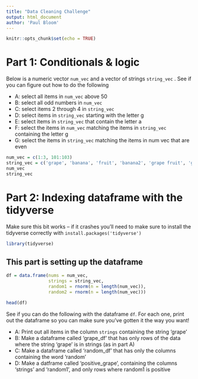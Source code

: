 ```yaml
---
title: "Data Cleaning Challenge"
output: html_document
author: 'Paul Bloom'
---
```


```r
knitr::opts_chunk$set(echo = TRUE)
```



# Part 1: Conditionals & logic

Below is a numeric vector `num_vec` and a vector of strings `string_vec` . See if you can figure out how to do the following

  * A: select all items in `num_vec` above 50
  * B: select all odd numbers in `num_vec`
  * C: select items 2 through 4 in `string_vec`
  * D: select items in `string_vec` starting with the letter g
  * E: select items in `string_vec` that contain the letter a
  * F: select the items in `num_vec` matching the items in `string_vec` containing the letter g
  * G: select the items in `string_vec` matching the items in num vec that are even

```r
num_vec = c(1:3, 101:103)
string_vec = c('grape', 'banana', 'fruit', 'banana2', 'grape fruit', 'grapefruit')
num_vec
string_vec
```


# Part 2: Indexing dataframe with the tidyverse


Make sure this bit works -- if it crashes you'll need to make sure to install the tidyverse correctly with `install.packages('tidyverse')`

```r
library(tidyverse)
```


## This part is setting up the dataframe

```r
df = data.frame(nums = num_vec, 
                strings = string_vec,
                random1 = rnorm(n = length(num_vec)),
                random2 = rnorm(n = length(num_vec)))

head(df)
```


See if you can do the following with the dataframe `df`. For each one, print out the dataframe so you can make sure you've gotten it the way you want!

  * A: Print out all items in the column `strings` containing the string 'grape'
  * B: Make a dataframe called 'grape_df' that has only rows of the data where the string 'grape' is in strings (as in part A)
  * C: Make a dataframe called 'random_df' that has only the columns containing the word 'random' 
  * D: Make a datframe called 'positive_grape', containing the columns 'strings' and 'random1', and only rows where random1 is positive

